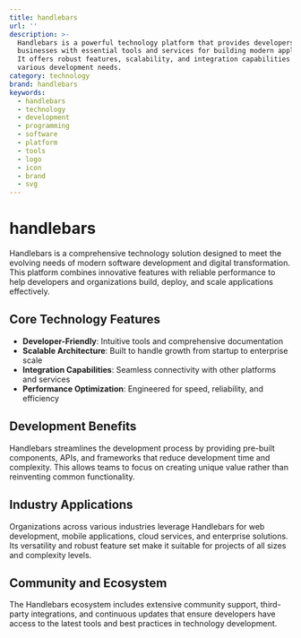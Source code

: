 ```yaml
---
title: handlebars
url: ''
description: >-
  Handlebars is a powerful technology platform that provides developers and
  businesses with essential tools and services for building modern applications.
  It offers robust features, scalability, and integration capabilities for
  various development needs.
category: technology
brand: handlebars
keywords:
  - handlebars
  - technology
  - development
  - programming
  - software
  - platform
  - tools
  - logo
  - icon
  - brand
  - svg
---
```


# handlebars

Handlebars is a comprehensive technology solution designed to meet the evolving needs of modern software development and digital transformation. This platform combines innovative features with reliable performance to help developers and organizations build, deploy, and scale applications effectively.

## Core Technology Features

- **Developer-Friendly**: Intuitive tools and comprehensive documentation
- **Scalable Architecture**: Built to handle growth from startup to enterprise scale
- **Integration Capabilities**: Seamless connectivity with other platforms and services
- **Performance Optimization**: Engineered for speed, reliability, and efficiency

## Development Benefits

Handlebars streamlines the development process by providing pre-built components, APIs, and frameworks that reduce development time and complexity. This allows teams to focus on creating unique value rather than reinventing common functionality.

## Industry Applications

Organizations across various industries leverage Handlebars for web development, mobile applications, cloud services, and enterprise solutions. Its versatility and robust feature set make it suitable for projects of all sizes and complexity levels.

## Community and Ecosystem

The Handlebars ecosystem includes extensive community support, third-party integrations, and continuous updates that ensure developers have access to the latest tools and best practices in technology development.
